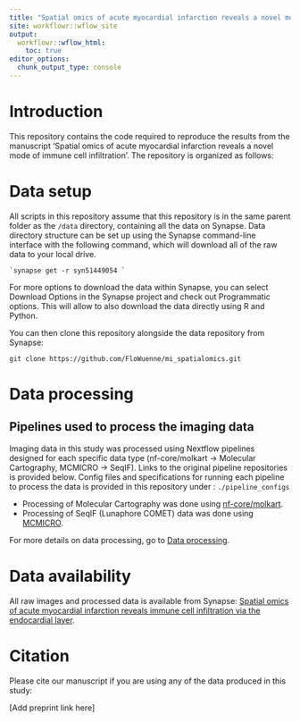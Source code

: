 ```yaml
---
title: "Spatial omics of acute myocardial infarction reveals a novel mode of immune cell infiltration"
site: workflowr::wflow_site
output:
  workflowr::wflow_html:
    toc: true
editor_options:
  chunk_output_type: console
---   
```


# Introduction

This repository contains the code required to reproduce the results from the manuscript 'Spatial omics of acute myocardial infarction reveals a novel mode of immune cell infiltration'. The repository is organized as follows:

# Data setup

All scripts in this repository assume that this repository is in the same parent folder as the `/data` directory, containing all the data on Synapse. Data directory structure can be set up using the Synapse command-line interface with the following command, which will download all of the raw data to your local drive.

```         
`synapse get -r syn51449054 `
```

For more options to download the data within Synapse, you can select Download Options in the Synapse project and check out Programmatic options. This will allow to also download the data directly using R and Python.

You can then clone this repository alongside the data repository from Synapse:

```         
git clone https://github.com/FloWuenne/mi_spatialomics.git
```

# Data processing

## Pipelines used to process the imaging data

Imaging data in this study was processed using Nextflow pipelines designed for each specific data type (nf-core/molkart -> Molecular Cartography, MCMICRO -> SeqIF). Links to the original pipeline repositories is provided below. Config files and specifications for running each pipeline to process the data is provided in this repository under : `./pipeline_configs`

-   Processing of Molecular Cartography was done using [nf-core/molkart](https://nf-co.re/molkart).
-   Processing of SeqIF (Lunaphore COMET) data was done using [MCMICRO](https://mcmicro.org/).

For more details on data processing, go to [Data processing](./analysis/data_processing.Rmd).

# Data availability

All raw images and processed data is available from Synapse: [Spatial omics of acute myocardial infarction reveals immune cell infiltration via the endocardial layer](https://www.synapse.org/#!Synapse:syn51449054/wiki/622109).

# Citation

Please cite our manuscript if you are using any of the data produced in this study:

[Add preprint link here]
